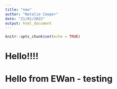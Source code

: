 ```yaml
---
title: "new"
author: "Natalie Cooper"
date: "21/01/2022"
output: html_document
---
```


```r
knitr::opts_chunk$set(echo = TRUE)
```

# Hello!!!!
# Hello from EWan - testing
